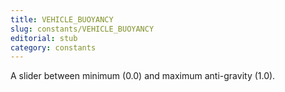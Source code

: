 ```yaml
---
title: VEHICLE_BUOYANCY
slug: constants/VEHICLE_BUOYANCY
editorial: stub
category: constants
---
```


<LSLConstant
	name="VEHICLE_BUOYANCY"
	type="integer"
	value="27"
/>

A slider between minimum (0.0) and maximum anti-gravity (1.0).
